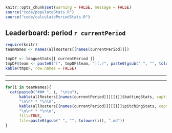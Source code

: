```r
knitr::opts_chunk$set(warning = FALSE, message = FALSE)
source("code/populateStats.R")
source("code/calculatePeriodStats.R")
```

## Leaderboard: period `r currentPeriod`

```r
require(knitr)
teamNames <- names(allRosters[[names(currentPeriod)]])

tmpDF <- leagueStats[[ currentPeriod ]]
tmpDF$team <- paste0("[", tmpDF$team, "](./", paste0(gsub(" ", "", tolower(tmpDF$team))), ")")
kable(tmpDF, row.names = FALSE)
```

* * *
* * *

```r
for(i in teamNames){
  cat(paste0("### ", i, "\n\n"),
      kable(allRosters[[names(currentPeriod)]][[i]]$battingStats, caption="batters", row.names = FALSE),
      "\n\n* * *\n\n",
      kable(allRosters[[names(currentPeriod)]][[i]]$pitchingStats, caption="pitchers", row.names = FALSE),
      "\n\n* * *\n\n",
      fill=TRUE,
      file=paste0(gsub(" ", "", tolower(i)), ".md"))
}
```
